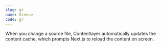```yaml
---
slug: gr
name: Greece
code: gr
---
```


When you change a source file, Contentlayer automatically updates the content cache, which prompts
Next.js to reload the content on screen.
